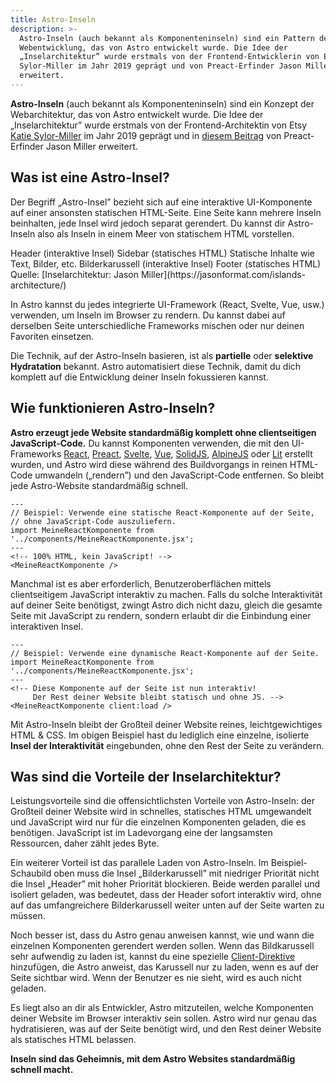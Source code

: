 ```yaml
---
title: Astro-Inseln
description: >-
  Astro-Inseln (auch bekannt als Komponenteninseln) sind ein Pattern der
  Webentwicklung, das von Astro entwickelt wurde. Die Idee der
  „Inselarchitektur” wurde erstmals von der Frontend-Entwicklerin von Etsy Katie
  Sylor-Miller im Jahr 2019 geprägt und von Preact-Erfinder Jason Miller
  erweitert.
---
```




**Astro-Inseln** (auch bekannt als Komponenteninseln) sind ein Konzept der Webarchitektur, das von Astro entwickelt wurde. Die Idee der „Inselarchitektur” wurde erstmals von der Frontend-Architektin von Etsy [Katie Sylor-Miller](https://sylormiller.com/) im Jahr 2019 geprägt und in [diesem Beitrag](https://jasonformat.com/islands-architecture/) von Preact-Erfinder Jason Miller erweitert.

## Was ist eine Astro-Insel?

Der Begriff „Astro-Insel” bezieht sich auf eine interaktive UI-Komponente auf einer ansonsten statischen HTML-Seite. Eine Seite kann mehrere Inseln beinhalten, jede Insel wird jedoch separat gerendert. Du kannst dir Astro-Inseln also als Inseln in einem Meer von statischem HTML vorstellen.

<IslandsDiagram>
    <Fragment slot="headerApp">Header (interaktive Insel)</Fragment>
    <Fragment slot="sidebarApp">Sidebar (statisches HTML)</Fragment>
    <Fragment slot="main">
        Statische Inhalte wie Text, Bilder, etc.
    </Fragment>
    <Fragment slot="carouselApp">Bilder&shy;karussell (interaktive Insel)</Fragment>
    <Fragment slot="footer">Footer (statisches HTML)</Fragment>
    <Fragment slot="source">Quelle: [Insel&shy;architektur: Jason Miller](https://jasonformat.com/islands-architecture/)</Fragment>
</IslandsDiagram>

In Astro kannst du jedes integrierte UI-Framework (React, Svelte, Vue, usw.) verwenden, um Inseln im Browser zu rendern. Du kannst dabei auf derselben Seite unterschiedliche Frameworks mischen oder nur deinen Favoriten einsetzen.

Die Technik, auf der Astro-Inseln basieren, ist als **partielle** oder **selektive Hydratation** bekannt. Astro automatisiert diese Technik, damit du dich komplett auf die Entwicklung deiner Inseln fokussieren kannst.

## Wie funktionieren Astro-Inseln?

**Astro erzeugt jede Website standardmäßig komplett ohne clientseitigen JavaScript-Code.** Du kannst Komponenten verwenden, die mit den UI-Frameworks [React](https://react.dev/), [Preact](https://preactjs.com/), [Svelte](https://svelte.dev/), [Vue](https://vuejs.org/), [SolidJS](https://www.solidjs.com/), [AlpineJS](https://alpinejs.dev/) oder [Lit](https://lit.dev/) erstellt wurden, und Astro wird diese während des Buildvorgangs in reinen HTML-Code umwandeln („rendern”) und den JavaScript-Code entfernen. So bleibt jede Astro-Website standardmäßig schnell.

```astro title="src/pages/index.astro"
---
// Beispiel: Verwende eine statische React-Komponente auf der Seite,
// ohne JavaScript-Code auszuliefern.
import MeineReactKomponente from '../components/MeineReactKomponente.jsx';
---
<!-- 100% HTML, kein JavaScript! -->
<MeineReactKomponente />
```

Manchmal ist es aber erforderlich, Benutzeroberflächen mittels clientseitigem JavaScript interaktiv zu machen. Falls du solche Interaktivität auf deiner Seite benötigst, zwingt Astro dich nicht dazu, gleich die gesamte Seite mit JavaScript zu rendern, sondern erlaubt dir die Einbindung einer interaktiven Insel.

```astro title="src/pages/index.astro" ins="client:load"
---
// Beispiel: Verwende eine dynamische React-Komponente auf der Seite.
import MeineReactKomponente from '../components/MeineReactKomponente.jsx';
---
<!-- Diese Komponente auf der Seite ist nun interaktiv!
     Der Rest deiner Website bleibt statisch und ohne JS. -->
<MeineReactKomponente client:load />
```

Mit Astro-Inseln bleibt der Großteil deiner Website reines, leichtgewichtiges HTML & CSS. Im obigen Beispiel hast du lediglich eine einzelne, isolierte **Insel der Interaktivität** eingebunden, ohne den Rest der Seite zu verändern.

## Was sind die Vorteile der Inselarchitektur?

Leistungsvorteile sind die offensichtlichsten Vorteile von Astro-Inseln: der Großteil deiner Website wird in schnelles, statisches HTML umgewandelt und JavaScript wird nur für die einzelnen Komponenten geladen, die es benötigen. JavaScript ist im Ladevorgang eine der langsamsten Ressourcen, daher zählt jedes Byte.

Ein weiterer Vorteil ist das parallele Laden von Astro-Inseln. Im Beispiel-Schaubild oben muss die Insel „Bilderkarussell” mit niedriger Priorität nicht die Insel „Header” mit hoher Priorität blockieren. Beide werden parallel und isoliert geladen, was bedeutet, dass der Header sofort interaktiv wird, ohne auf das umfangreichere Bilderkarussell weiter unten auf der Seite warten zu müssen.

Noch besser ist, dass du Astro genau anweisen kannst, wie und wann die einzelnen Komponenten gerendert werden sollen. Wenn das Bildkarussell sehr aufwendig zu laden ist, kannst du eine spezielle [Client-Direktive](/de/reference/directives-reference/#client-directives) hinzufügen, die Astro anweist, das Karussell nur zu laden, wenn es auf der Seite sichtbar wird. Wenn der Benutzer es nie sieht, wird es auch nicht geladen.

Es liegt also an dir als Entwickler, Astro mitzuteilen, welche Komponenten deiner Website im Browser interaktiv sein sollen. Astro wird nur genau das hydratisieren, was auf der Seite benötigt wird, und den Rest deiner Website als statisches HTML belassen.

**Inseln sind das Geheimnis, mit dem Astro Websites standardmäßig schnell macht.**
